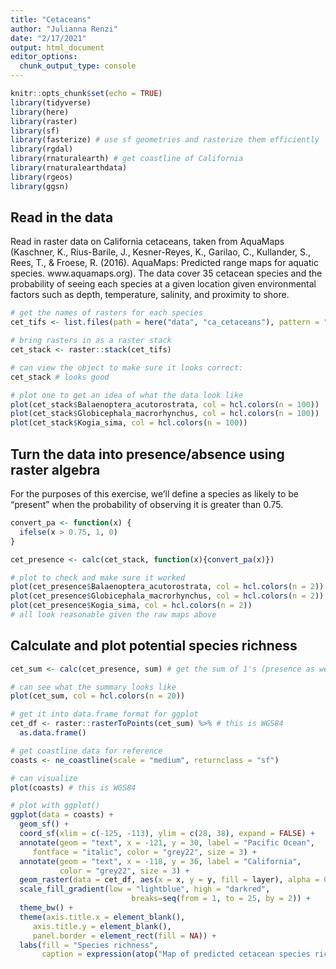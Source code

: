 ```yaml
---
title: "Cetaceans"
author: "Julianna Renzi"
date: "2/17/2021"
output: html_document
editor_options: 
  chunk_output_type: console
---
```


```r
knitr::opts_chunk$set(echo = TRUE)
library(tidyverse)
library(here)
library(raster)
library(sf)
library(fasterize) # use sf geometries and rasterize them efficiently
library(rgdal)
library(rnaturalearth) # get coastline of California
library(rnaturalearthdata)
library(rgeos)
library(ggsn)
```

## Read in the data

Read in raster data on California cetaceans, taken from AquaMaps (Kaschner, K., Rius-Barile, J., Kesner-Reyes, K., Garilao, C., Kullander, S., Rees, T., & Froese, R. (2016). AquaMaps: Predicted range maps for aquatic species. www.aquamaps.org). The data cover 35 cetacean species and the probability of seeing each species at a given location given environmental factors such as depth, temperature, salinity, and proximity to shore.

```r
# get the names of rasters for each species
cet_tifs <- list.files(path = here("data", "ca_cetaceans"), pattern = ".tif", full.names = TRUE)

# bring rasters in as a raster stack
cet_stack <- raster::stack(cet_tifs)

# can view the object to make sure it looks correct:
cet_stack # looks good

# plot one to get an idea of what the data look like
plot(cet_stack$Balaenoptera_acutorostrata, col = hcl.colors(n = 100))
plot(cet_stack$Globicephala_macrorhynchus, col = hcl.colors(n = 100))
plot(cet_stack$Kogia_sima, col = hcl.colors(n = 100))
```

## Turn the data into presence/absence using raster algebra

For the purposes of this exercise, we'll define a species as likely to be "present" when the probability of observing it is greater than 0.75. 

```r
convert_pa <- function(x) {
  ifelse(x > 0.75, 1, 0)
}

cet_presence <- calc(cet_stack, function(x){convert_pa(x)})

# plot to check and make sure it worked
plot(cet_presence$Balaenoptera_acutorostrata, col = hcl.colors(n = 2))
plot(cet_presence$Globicephala_macrorhynchus, col = hcl.colors(n = 2))
plot(cet_presence$Kogia_sima, col = hcl.colors(n = 2))
# all look reasonable given the raw maps above
```
## Calculate and plot potential species richness

```r
cet_sum <- calc(cet_presence, sum) # get the sum of 1's (presence as we defined it) for the number of potential species in a grid cell

# can see what the summary looks like
plot(cet_sum, col = hcl.colors(n = 20))

# get it into data.frame format for ggplot
cet_df <- raster::rasterToPoints(cet_sum) %>% # this is WGS84
  as.data.frame()

# get coastline data for reference
coasts <- ne_coastline(scale = "medium", returnclass = "sf")

# can visualize 
plot(coasts) # this is WGS84

# plot with ggplot()
ggplot(data = coasts) +
  geom_sf() +
  coord_sf(xlim = c(-125, -113), ylim = c(28, 38), expand = FALSE) +
  annotate(geom = "text", x = -121, y = 30, label = "Pacific Ocean", 
     fontface = "italic", color = "grey22", size = 3) +
  annotate(geom = "text", x = -118, y = 36, label = "California", 
           color = "grey22", size = 3) +
  geom_raster(data = cet_df, aes(x = x, y = y, fill = layer), alpha = 0.75) +
  scale_fill_gradient(low = "lightblue", high = "darkred",
                           breaks=seq(from = 1, to = 25, by = 2)) +
  theme_bw() +
  theme(axis.title.x = element_blank(), 
     axis.title.y = element_blank(), 
     panel.border = element_rect(fill = NA)) +
  labs(fill = "Species richness",
       caption = expression(atop("Map of predicted cetacean species richness in the California Bight where a prediction", "probability of 0.75 was considered a presence and below that was an absence")))
```

